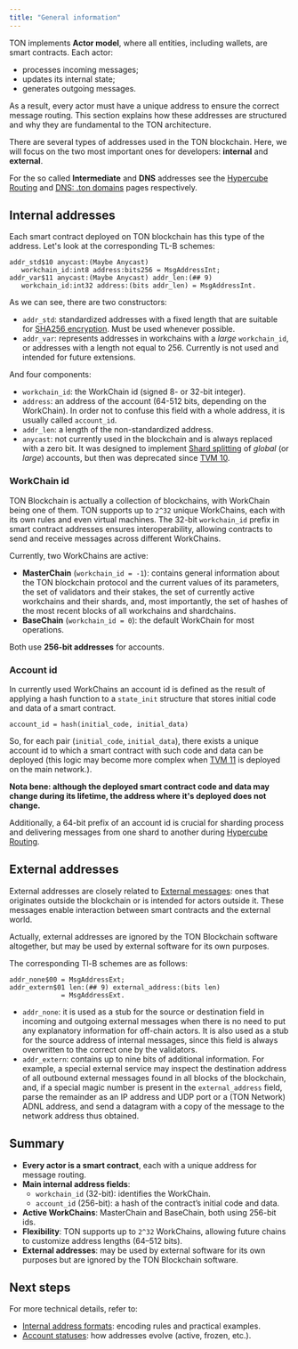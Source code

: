 ```yaml
---
title: "General information"
---
```


TON implements **Actor model**, where all entities, including wallets, are smart contracts. Each actor:

- processes incoming messages;
- updates its internal state;
- generates outgoing messages.

As a result, every actor must have a unique address to ensure the correct message routing. This section explains how these addresses are structured and why they are fundamental to the TON architecture.

There are several types of addresses used in the TON blockchain. Here, we will focus on the two most important ones for developers: **internal** and **external**.

For the so called **Intermediate** and **DNS** addresses see the [Hypercube Routing](/ton/hypercube-routing) and [DNS: .ton domains](/services/dns) pages respectively. 

## Internal addresses

Each smart contract deployed on TON blockchain has this type of the address. Let's look at the corresponding TL-B schemes:
```
addr_std$10 anycast:(Maybe Anycast) 
   workchain_id:int8 address:bits256 = MsgAddressInt;
addr_var$11 anycast:(Maybe Anycast) addr_len:(## 9) 
   workchain_id:int32 address:(bits addr_len) = MsgAddressInt.
```
As we can see, there are two constructors:
- `addr_std`: standardized addresses with a fixed length that are suitable for [SHA256 encryption](https://en.wikipedia.org/wiki/SHA-2). Must be used whenever possible.
- `addr_var`: represents addresses in workchains with a _large_ `workchain_id`, or addresses with a length not equal to 256. Currently is not used and intended for future extensions. 

And four components:

- `workchain_id`: the WorkChain id (signed 8- or 32-bit integer). 
- `address`: an address of the account (64-512 bits, depending on the WorkChain). In order not to confuse this field with a whole address, it is usually called `account_id`.
- `addr_len`: a length of the non-standardized address.
- `anycast`: not currently used in the blockchain and is always replaced with a zero bit. It was designed to implement [Shard splitting](https://docs.ton.org/v3/documentation/smart-contracts/shards/shards-intro/) of _global_ (or _large_) accounts, but then was deprecated since [TVM 10](https://github.com/ton-blockchain/ton/blob/master/doc/GlobalVersions.md#anycast-addresses-and-address-rewrite).

### WorkChain id

TON Blockchain is actually a collection of blockchains, with WorkChain being one of them. TON supports up to `2^32` unique WorkChains, each with its own rules and even virtual machines. The 32-bit `workchain_id` prefix in smart contract addresses ensures interoperability, allowing contracts to send and receive messages across different WorkChains.

Currently, two WorkChains are active:
- **MasterChain** (`workchain_id = -1`): contains general information about the TON blockchain protocol and the current values of its parameters, the set of validators and their stakes, the set of currently active workchains and their shards, and, most importantly, the set of hashes of the most recent blocks of all workchains and shardchains.
- **BaseChain** (`workchain_id = 0`): the default WorkChain for most operations.

Both use **256-bit addresses** for accounts.

### Account id

In currently used WorkChains an account id is defined as the result of applying a hash function to a `state_init` structure that stores initial code and data of a smart contract.
```
account_id = hash(initial_code, initial_data)
```
So, for each pair (`initial_code`, `initial_data`), there exists a unique account id to which a smart contract with such code and data can be deployed (this logic may become more complex when [TVM 11](https://github.com/ton-blockchain/ton/blob/master/doc/GlobalVersions.md#version-11) is deployed on the main network.).

**Nota bene: although the deployed smart contract code and data may change during its lifetime, the address where it's deployed does not change.** 

Additionally, a 64-bit prefix of an account id is crucial for sharding process and delivering messages from one shard to another during [Hypercube Routing](/ton/hypercube-routing).

## External addresses

External addresses are closely related to [External messages](http://localhost:3000/ton/transaction): ones that originates outside the blockchain or is intended for actors outside it. These messages enable interaction between smart contracts and the external world.

Actually, external addresses are ignored by the TON Blockchain software altogether, but may be used by external software for its own purposes. 

The corresponding Tl-B schemes are as follows:
```tlb
addr_none$00 = MsgAddressExt;
addr_extern$01 len:(## 9) external_address:(bits len) 
             = MsgAddressExt.
```
- `addr_none`: it is used as a stub for the source or destination field in incoming and outgoing external messages when there is no need to put any explanatory information for off-chain actors. It is also used as a stub for the source address of internal messages, since this field is always overwritten to the correct one by the validators.
- `addr_extern`: contains up to nine bits of additional information. For example, a special external service may inspect the destination address of all outbound external messages found in all blocks of the blockchain, and, if a special magic number is present in the `external_address` field, parse the remainder as an IP address and UDP port or a (TON Network) ADNL address, and send a datagram with a copy of the message to the network address thus obtained.


## Summary

- **Every actor is a smart contract**, each with a unique address for message routing.
- **Main internal address fields**:  
  - `workchain_id` (32-bit): identifies the WorkChain.
  - `account_id` (256-bit): a hash of the contract’s initial code and data.
- **Active WorkChains**: MasterChain and BaseChain, both using 256-bit ids.
- **Flexibility**: TON supports up to `2^32` WorkChains, allowing future chains to customize address lengths (64–512 bits).
- **External addresses**: may be used by external software for its own purposes but are ignored by the TON Blockchain software. 

## Next steps
For more technical details, refer to:
- [Internal address formats](/ton/addresses/address-formats): encoding rules and practical examples.
- [Account statuses](/ton/statuses): how addresses evolve (active, frozen, etc.).